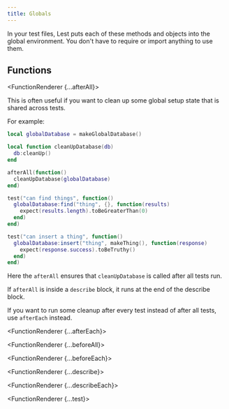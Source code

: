 ```yaml
---
title: Globals
---
```




In your test files, Lest puts each of these methods and objects into the global environment. You don't have to require or import anything to use them.

## Functions

<FunctionRenderer {...afterAll}>

This is often useful if you want to clean up some global setup state that is shared across tests.

For example:

```lua
local globalDatabase = makeGlobalDatabase()

local function cleanUpDatabase(db)
  db:cleanUp()
end

afterAll(function()
  cleanUpDatabase(globalDatabase)
end)

test("can find things", function()
  globalDatabase:find("thing", {}, function(results)
    expect(results.length).toBeGreaterThan(0)
  end)
end)

test("can insert a thing", function()
  globalDatabase:insert("thing", makeThing(), function(response)
    expect(response.success).toBeTruthy()
  end)
end)
```

Here the `afterAll` ensures that `cleanUpDatabase` is called after all tests run.

If `afterAll` is inside a `describe` block, it runs at the end of the describe block.

If you want to run some cleanup after every test instead of after all tests, use `afterEach` instead.

</FunctionRenderer>

<FunctionRenderer {...afterEach}></FunctionRenderer>

<FunctionRenderer {...beforeAll}></FunctionRenderer>

<FunctionRenderer {...beforeEach}></FunctionRenderer>

<FunctionRenderer {...describe}></FunctionRenderer>

<FunctionRenderer {...describeEach}></FunctionRenderer>

<FunctionRenderer {...test}></FunctionRenderer>
